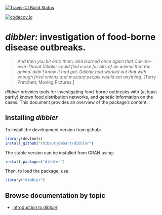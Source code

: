 [![Travis-CI Build Status](https://travis-ci.org/thibautjombart/dibbler.png?branch=master)](https://travis-ci.org/thibautjombart/dibbler)

[![codecov.io](https://codecov.io/github/thibautjombart/dibbler/coverage.svg?branch=master)](https://codecov.io/github/thibautjombart/dibbler?branch=master)


*dibbler*: investigation of food-borne disease outbreaks.
=================================================

> *And then you bit onto them, and learned once again that Cut-me-own-Throat Dibbler could find a
>   use for bits of an animal that the animal didn't know it had got. Dibbler had worked out that
>   with enough fried onions and mustard people would eat anything.*
[Terry Pratchett, Moving Pictures.]

*dibbler* provides tools for investigating food-borne outbreaks with (at least partly) known food distribution networks, and genetic information on the cases.
This document provides an overview of the package's content.


Installing *dibbler*
-------------
To install the development version from github:
```r
library(devtools)
install_github("thibautjombart/dibbler")
```

The stable version can be installed from CRAN using:
```r
install.packages("dibbler")
```

Then, to load the package, use:
```r
library("dibbler")
```


Browse documentation by topic
-------------
- [introduction to *dibbler*](vignettes/dibbler.html)
